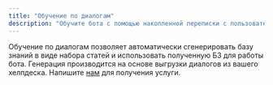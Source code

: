 ---
title: "Обучение по диалогам"
description: "Обучите бота с помощью накопленной переписки с пользователями"
---

Обучение по диалогам позволяет автоматически сгенерировать базу знаний в виде набора статей и использовать полученную БЗ для работы бота.
Генерация производится на основе выгрузки диалогов из вашего хелпдеска. Напишите [нам](https://t.me/use_wikibot) для получения услуги.
